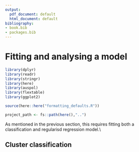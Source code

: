 ```yaml
---
output:
  pdf_document: default
  html_document: default
bibliography:
- book.bib
- packages.bib
---
```

# Fitting and analysing a model {#modelling}

```r
library(dplyr)
library(readr)
library(stringr)
library(here)
library(auspol)
library(flextable)
library(ggplot2)

source(here::here("formatting_defaults.R"))

project_path <- fs::path(here(),"..")


```

As mentioned in the previous section, this requires fitting both a classification and regularisd regression model.\\


## Cluster classification {#clusterclassifier}




